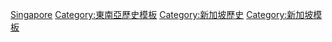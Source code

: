 [[Category:各国历史模板|Singapore]]
[[Category:東南亞歷史模板|Category:東南亞歷史模板]]
[[Category:新加坡歷史|Category:新加坡歷史]]
[[Category:新加坡模板|Category:新加坡模板]]